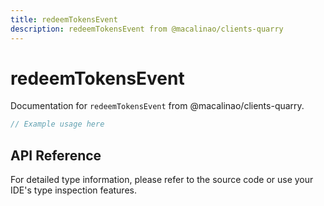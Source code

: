 ```yaml
---
title: redeemTokensEvent
description: redeemTokensEvent from @macalinao/clients-quarry
---
```


# redeemTokensEvent

Documentation for `redeemTokensEvent` from @macalinao/clients-quarry.

```typescript
// Example usage here
```

## API Reference

For detailed type information, please refer to the source code or use your IDE's type inspection features.
